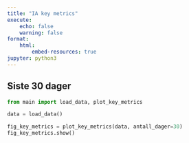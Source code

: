 ```yaml
---
title: "IA key metrics"
execute:
    echo: false
    warning: false
format:
    html:
        embed-resources: true
jupyter: python3
---
```



## Siste 30 dager
```python
from main import load_data, plot_key_metrics

data = load_data()

fig_key_metrics = plot_key_metrics(data, antall_dager=30)
fig_key_metrics.show()
```
